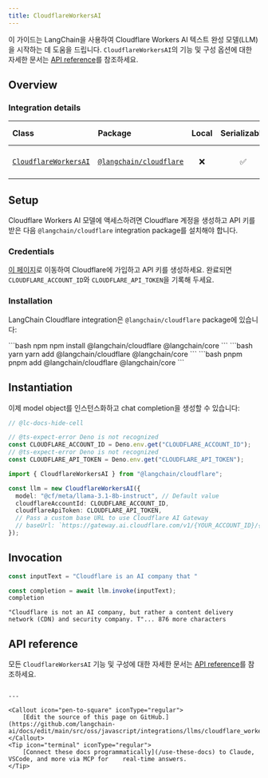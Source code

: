 ```yaml
---
title: CloudflareWorkersAI
---
```


이 가이드는 LangChain을 사용하여 Cloudflare Workers AI 텍스트 완성 모델(LLM)을 시작하는 데 도움을 드립니다. `CloudflareWorkersAI`의 기능 및 구성 옵션에 대한 자세한 문서는 [API reference](https://api.js.langchain.com/classes/langchain_cloudflare.CloudflareWorkersAI.html)를 참조하세요.

## Overview

### Integration details

| Class | Package | Local | Serializable | PY support | Downloads | Version |
| :--- | :--- | :---: | :---: |  :---: | :---: | :---: |
| [`CloudflareWorkersAI`](https://api.js.langchain.com/classes/langchain_cloudflare.CloudflareWorkersAI.html) | [`@langchain/cloudflare`](https://npmjs.com/@langchain/cloudflare) | ❌ | ✅ | ❌ | ![NPM - Downloads](https://img.shields.io/npm/dm/@langchain/cloudflare?style=flat-square&label=%20&) | ![NPM - Version](https://img.shields.io/npm/v/@langchain/cloudflare?style=flat-square&label=%20&) |

## Setup

Cloudflare Workers AI 모델에 액세스하려면 Cloudflare 계정을 생성하고 API 키를 받은 다음 `@langchain/cloudflare` integration package를 설치해야 합니다.

### Credentials

[이 페이지](https://developers.cloudflare.com/workers-ai/)로 이동하여 Cloudflare에 가입하고 API 키를 생성하세요. 완료되면 `CLOUDFLARE_ACCOUNT_ID`와 `CLOUDFLARE_API_TOKEN`을 기록해 두세요.

### Installation

LangChain Cloudflare integration은 `@langchain/cloudflare` package에 있습니다:

<CodeGroup>
```bash npm
npm install @langchain/cloudflare @langchain/core
```
```bash yarn
yarn add @langchain/cloudflare @langchain/core
```
```bash pnpm
pnpm add @langchain/cloudflare @langchain/core
```
</CodeGroup>

## Instantiation

이제 model object를 인스턴스화하고 chat completion을 생성할 수 있습니다:

```typescript
// @lc-docs-hide-cell

// @ts-expect-error Deno is not recognized
const CLOUDFLARE_ACCOUNT_ID = Deno.env.get("CLOUDFLARE_ACCOUNT_ID");
// @ts-expect-error Deno is not recognized
const CLOUDFLARE_API_TOKEN = Deno.env.get("CLOUDFLARE_API_TOKEN");
```

```typescript
import { CloudflareWorkersAI } from "@langchain/cloudflare";

const llm = new CloudflareWorkersAI({
  model: "@cf/meta/llama-3.1-8b-instruct", // Default value
  cloudflareAccountId: CLOUDFLARE_ACCOUNT_ID,
  cloudflareApiToken: CLOUDFLARE_API_TOKEN,
  // Pass a custom base URL to use Cloudflare AI Gateway
  // baseUrl: `https://gateway.ai.cloudflare.com/v1/{YOUR_ACCOUNT_ID}/{GATEWAY_NAME}/workers-ai/`,
});
```

## Invocation

```typescript
const inputText = "Cloudflare is an AI company that "

const completion = await llm.invoke(inputText);
completion
```

```output
"Cloudflare is not an AI company, but rather a content delivery network (CDN) and security company. T"... 876 more characters
```

## API reference

모든 `CloudflareWorkersAI` 기능 및 구성에 대한 자세한 문서는 [API reference](https://api.js.langchain.com/classes/langchain_cloudflare.CloudflareWorkersAI.html)를 참조하세요.
```

---

<Callout icon="pen-to-square" iconType="regular">
    [Edit the source of this page on GitHub.](https://github.com/langchain-ai/docs/edit/main/src/oss/javascript/integrations/llms/cloudflare_workersai.mdx)
</Callout>
<Tip icon="terminal" iconType="regular">
    [Connect these docs programmatically](/use-these-docs) to Claude, VSCode, and more via MCP for    real-time answers.
</Tip>
